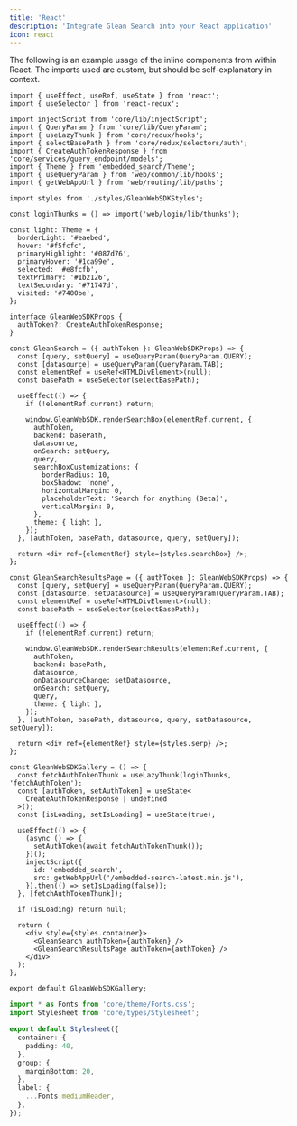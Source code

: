 ```yaml
---
title: 'React'
description: 'Integrate Glean Search into your React application'
icon: react
---
```



The following is an example usage of the inline components from within React.
The imports used are custom, but should be self-explanatory in context.

<Tabs>
<TabItem value="gleanwebsdkgallerytsx" label="GleanWebSDKGallery.tsx">

```tsx
import { useEffect, useRef, useState } from 'react';
import { useSelector } from 'react-redux';

import injectScript from 'core/lib/injectScript';
import { QueryParam } from 'core/lib/QueryParam';
import { useLazyThunk } from 'core/redux/hooks';
import { selectBasePath } from 'core/redux/selectors/auth';
import { CreateAuthTokenResponse } from 'core/services/query_endpoint/models';
import { Theme } from 'embedded_search/Theme';
import { useQueryParam } from 'web/common/lib/hooks';
import { getWebAppUrl } from 'web/routing/lib/paths';

import styles from './styles/GleanWebSDKStyles';

const loginThunks = () => import('web/login/lib/thunks');

const light: Theme = {
  borderLight: '#eaebed',
  hover: '#f5fcfc',
  primaryHighlight: '#087d76',
  primaryHover: '#1ca99e',
  selected: '#e8fcfb',
  textPrimary: '#1b2126',
  textSecondary: '#71747d',
  visited: '#7400be',
};

interface GleanWebSDKProps {
  authToken?: CreateAuthTokenResponse;
}

const GleanSearch = ({ authToken }: GleanWebSDKProps) => {
  const [query, setQuery] = useQueryParam(QueryParam.QUERY);
  const [datasource] = useQueryParam(QueryParam.TAB);
  const elementRef = useRef<HTMLDivElement>(null);
  const basePath = useSelector(selectBasePath);

  useEffect(() => {
    if (!elementRef.current) return;

    window.GleanWebSDK.renderSearchBox(elementRef.current, {
      authToken,
      backend: basePath,
      datasource,
      onSearch: setQuery,
      query,
      searchBoxCustomizations: {
        borderRadius: 10,
        boxShadow: 'none',
        horizontalMargin: 0,
        placeholderText: 'Search for anything (Beta)',
        verticalMargin: 0,
      },
      theme: { light },
    });
  }, [authToken, basePath, datasource, query, setQuery]);

  return <div ref={elementRef} style={styles.searchBox} />;
};

const GleanSearchResultsPage = ({ authToken }: GleanWebSDKProps) => {
  const [query, setQuery] = useQueryParam(QueryParam.QUERY);
  const [datasource, setDatasource] = useQueryParam(QueryParam.TAB);
  const elementRef = useRef<HTMLDivElement>(null);
  const basePath = useSelector(selectBasePath);

  useEffect(() => {
    if (!elementRef.current) return;

    window.GleanWebSDK.renderSearchResults(elementRef.current, {
      authToken,
      backend: basePath,
      datasource,
      onDatasourceChange: setDatasource,
      onSearch: setQuery,
      query,
      theme: { light },
    });
  }, [authToken, basePath, datasource, query, setDatasource, setQuery]);

  return <div ref={elementRef} style={styles.serp} />;
};

const GleanWebSDKGallery = () => {
  const fetchAuthTokenThunk = useLazyThunk(loginThunks, 'fetchAuthToken');
  const [authToken, setAuthToken] = useState<
    CreateAuthTokenResponse | undefined
  >();
  const [isLoading, setIsLoading] = useState(true);

  useEffect(() => {
    (async () => {
      setAuthToken(await fetchAuthTokenThunk());
    })();
    injectScript({
      id: 'embedded_search',
      src: getWebAppUrl('/embedded-search-latest.min.js'),
    }).then(() => setIsLoading(false));
  }, [fetchAuthTokenThunk]);

  if (isLoading) return null;

  return (
    <div style={styles.container}>
      <GleanSearch authToken={authToken} />
      <GleanSearchResultsPage authToken={authToken} />
    </div>
  );
};

export default GleanWebSDKGallery;
```

</TabItem>
<TabItem value="stylesgleanwebsdkgallerystylests" label="styles/GleanWebSDKGalleryStyles.ts">

```ts
import * as Fonts from 'core/theme/Fonts.css';
import Stylesheet from 'core/types/Stylesheet';

export default Stylesheet({
  container: {
    padding: 40,
  },
  group: {
    marginBottom: 20,
  },
  label: {
    ...Fonts.mediumHeader,
  },
});
```

</TabItem>
</Tabs>
